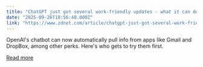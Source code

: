 ```yaml
---
title: "ChatGPT just got several work-friendly updates - what it can do now"
date: "2025-09-26T18:56:48.000Z"
link: "https://www.zdnet.com/article/chatgpt-just-got-several-work-friendly-updates-what-it-can-do-now/"
---
```


OpenAI's chatbot can now automatically pull info from apps like Gmail and DropBox, among other perks. Here's who gets to try them first.

[Read more](https://www.zdnet.com/article/chatgpt-just-got-several-work-friendly-updates-what-it-can-do-now/)

